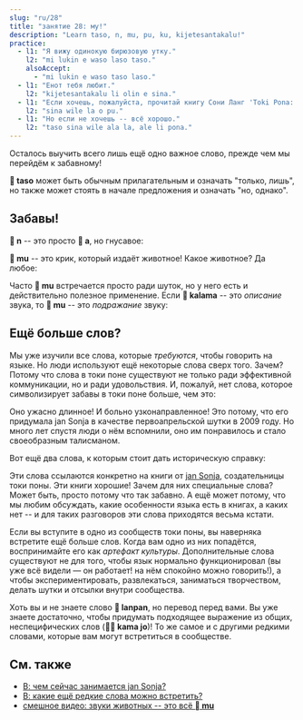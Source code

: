 ```yaml
---
slug: "ru/28"
title: "занятие 28: му!"
description: "Learn taso, n, mu, pu, ku, kijetesantakalu!"
practice:
  - l1: "Я вижу одинокую бирюзовую утку."
    l2: "mi lukin e waso laso taso."
    alsoAccept:
      - "mi lukin e waso taso laso."
  - l1: "Енот тебя любит."
    l2: "kijetesantakalu li olin e sina."
  - l1: "Если хочешь, пожалуйста, прочитай книгу Сони Ланг 'Toki Pona: The Language of Good'."
    l2: "sina wile la o pu."
  - l1: "Но если не хочешь -- всё хорошо."
    l2: "taso sina wile ala la, ale li pona."
---
```



Осталось выучить всего лишь ещё одно важное слово, прежде чем мы перейдём к забавному!

<List>
  <Word sl="taso" m="но, только" />
</List>

**󱥨 taso** может быть обычным прилагательным и означать "только, лишь", но также может стоять в начале предложения и означать "но, однако".

<List>
  <Sentence sl="mi awen wan taso." m="Я всё ещё один." />
  <Sentence sl="taso mi awen pilin pona." m="Но я сохраняю хорошее настроение." />
</List>

## Забавы!

**󱦆 n** -- это просто **󱤀 a**, но гнусавое:

<List>
  <Word sl="n" m="ммм, хммм" />
  <Sentence sl="n... mi sona ala." m="эммм... я не знаю." />
</List>

**󱤹 mu** -- это крик, который издаёт животное! Какое животное? Да любое:

<List>
  <Word sl="mu" m="му, мяу, гав, иго-го..." />
  <Sentence sl="soweli mute! mu mu mu mu mu mu." m="Шесть коров! <a target='_blank' href='https://www.youtube.com/watch?v=xxClPfZDn-E'>Му му му му му му</a>." />
</List>

Часто **󱤹 mu** встречается просто ради шуток, но у него есть и действительно полезное применение. Если **󱤕 kalama** -- это *описание* звука, то **󱤹 mu** -- это *подражание* звуку:

<List>
  <Sentence sl="mi kute e kalama suli." m="Я услышал громкий звук." />
  <Sentence sl="mi kute e mu suli." m="Я услышал громкий бабах." />
</List>

## Ещё больше слов?

Мы уже изучили все слова, которые *требуются*, чтобы говорить на языке. Но люди используют ещё некоторые слова сверх того. Зачем? Потому что слова в токи поне существуют не только ради эффективной коммуникации, но и ради удовольствия. И, пожалуй, нет слова, которое символизирует забавы в токи поне больше, чем это:

<List>
  <Word sl="kijetesantakalu" m="енот; животное, подобное еноту, например, как какомицли, красная панда, кинкажу" />
</List>

Оно ужасно длинное! И больно узконаправленное! Это потому, что его придумала jan Sonja в качестве первоапрельской шутки в 2009 году. Но много лет спустя люди о нём вспомнили, оно им понравилось и стало своеобразным талисманом.

Вот ещё два слова, к которым стоит дать историческую справку:

<List>
  <Word sl="pu" m="(взаимодействовать с) <i>Toki Pona: The Language of Good (2014)</i> от jan Sonja" />
  <Word sl="ku" m="(взаимодействовать с) <i>Toki Pona Dictionary (2021)</i> от jan Sonja" />
</List>

Эти слова ссылаются конкретно на книги от [jan Sonja](https://tokipona.org), создательницы токи поны. Эти книги хорошие! Зачем для них специальные слова? Может быть, просто потому что так забавно. А ещё может потому, что мы любим обсуждать, какие особенности языка есть в книгах, а каких нет -- и для таких разговоров эти слова приходятся весьма кстати.

Если вы вступите в одно из сообществ токи поны, вы наверняка встретите ещё больше слов. Когда вам одно из них попадётся, воспринимайте его как *артефакт культуры*. Дополнительные слова существуют не для того, чтобы язык нормально функционировал (вы уже всё видели — он работает! на нём спокойно можно говорить!), а чтобы экспериментировать, развлекаться, заниматься творчеством, делать шутки и отсылки внутри сообщества.

<List>
  <Sentence sl="kijetesantakalu tonsi li lanpan ala lanpan e soko?" m="Ворует ли небинарный енот грибы?" />
</List>

Хоть вы и не знаете слово **󱦅 lanpan**, но перевод перед вами. Вы уже знаете достаточно, чтобы придумать подходящее выражение из общих, неспецифических слов (**󱤖󱤓 kama jo**)! То же самое и с другими редкими словами, которые вам могут встретиться в сообществе.

<Practice exercises={frontmatter.practice} client:load />

## См. также
* [В: чем сейчас занимается jan Sonja?](/ru/jan-sonja/)
* [В: какие ещё редкие слова можно встретить?](/ru/uncommon-words/)
* [смешное видео: звуки животных -- это всё **󱤹 mu**](https://www.youtube.com/watch?v=zh-kLJI43xw)
